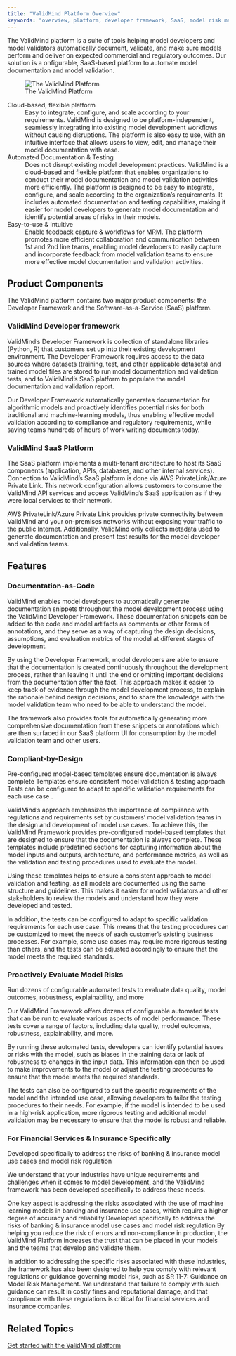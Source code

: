 ```yaml
---
title: "ValidMind Platform Overview"
keywords: "overview, platform, developer framework, SaaS, model risk management, ValidMind"
---
```


The ValidMind platform is a suite of tools helping model developers and model validators automatically document, validate, and make sure models perform and deliver on expected commercial and regulatory outcomes. Our solution is a onfigurable, SaaS-based platform to automate model documentation and model validation. 


![The ValidMind Platform](platform-overview.png)


Cloud-based, flexible platform 
: Easy to integrate, configure, and scale according to your requirements. ValidMind is designed to be platform-independent, seamlessly integrating into existing model development workflows without causing disruptions. The platform is also easy to use, with an intuitive interface that allows users to view, edit, and manage their model documentation with ease. 


Automated Documentation & Testing 
: Does not disrupt existing model development practices. ValidMind is a cloud-based and flexible platform that enables organizations to conduct their model documentation and model validation activities more efficiently. The platform is designed to be easy to integrate, configure, and scale according to the organization's requirements. It includes automated documentation and testing capabilities, making it easier for model developers to generate model documentation and identify potential areas of risks in their models. 

Easy-to-use & Intuitive
: Enable feedback capture & workflows for MRM. The platform promotes more efficient collaboration and communication between 1st and 2nd line teams, enabling model developers to easily capture and incorporate feedback from model validation teams to ensure more effective model documentation and validation activities.

## Product Components

The ValidMind platform contains two major product components: the Developer Framework and the Software-as-a-Service (SaaS) platform.

### ValidMind Developer framework
ValidMind’s Developer Framework is collection of standalone libraries (Python, R) that customers set up into their existing development environment. The Developer Framework requires access to the data sources where datasets (training, test, and other applicable datasets) and trained model files are stored to run model documentation and validation tests, and to ValidMind’s SaaS platform to populate the model documentation and validation report.

Our Developer Framework automatically generates documentation for algorithmic models and proactively identifies potential risks for both traditional and machine-learning models, thus enabling effective model validation according to compliance and regulatory requirements, while saving teams hundreds of hours of work writing documents today.

### ValidMind SaaS Platform

The SaaS platform implements a multi-tenant architecture to host its SaaS components (application, APIs, databases, and other internal services). Connection to ValidMind’s SaaS platform is done via AWS PrivateLink/Azure Private Link. This network configuration allows customers to consume the ValidMind API services and access ValidMind’s SaaS application as if they were local services to their network. 

AWS PrivateLink/Azure Private Link provides private connectivity between ValidMind and your on-premises networks without exposing your traffic to the public Internet. Additionally, ValidMind only collects metadata used to generate documentation and present test results for the model developer and validation teams.

## Features 

### Documentation-as-Code

ValidMind enables model developers to automatically generate documentation snippets throughout the model development process using the ValidMind Developer Framework. These documentation snippets can be added to the code and model artifacts as comments or other forms of annotations, and they serve as a way of capturing the design decisions, assumptions, and evaluation metrics of the model at different stages of development.

By using the Developer Framework, model developers are able to ensure that the documentation is created continuously throughout the development process, rather than leaving it until the end or omitting important decisions from the documentation after the fact. This approach makes it easier to keep track of evidence through the model development process, to explain the rationale behind design decisions, and to share the knowledge with the model validation team who need to be able to understand the model.

The framework also provides tools for automatically generating more comprehensive documentation from these snippets or annotations which are then surfaced in our SaaS platform UI for consumption by the model validation team and other users.

### Compliant-by-Design

Pre-configured model-based templates ensure documentation is always complete
Templates ensure consistent model validation & testing approach 
Tests can be configured to adapt to specific validation requirements for each use case .

ValidMind’s approach emphasizes the importance of compliance with regulations and requirements set by customers’ model validation teams in the design and development of model use cases. To achieve this, the ValidMind Framework provides pre-configured model-based templates that are designed to ensure that the documentation is always complete. These templates include predefined sections for capturing information about the model inputs and outputs, architecture, and performance metrics, as well as the validation and testing procedures used to evaluate the model. 

Using these templates helps to ensure a consistent approach to model validation and testing, as all models are documented using the same structure and guidelines. This makes it easier for model validators and other stakeholders to review the models and understand how they were developed and tested.

In addition, the tests can be configured to adapt to specific validation requirements for each use case. This means that the testing procedures can be customized to meet the needs of each customer’s existing business processes. For example, some use cases may require more rigorous testing than others, and the tests can be adjusted accordingly to ensure that the model meets the required standards. 

### Proactively Evaluate Model Risks 

Run dozens of configurable automated tests to evaluate data quality, model outcomes, robustness, explainability, and more

Our ValidMind Framework offers dozens of configurable automated tests that can be run to evaluate various aspects of model performance. These tests cover a range of factors, including data quality, model outcomes, robustness, explainability, and more.

By running these automated tests, developers can identify potential issues or risks with the model, such as biases in the training data or lack of robustness to changes in the input data. This information can then be used to make improvements to the model or adjust the testing procedures to ensure that the model meets the required standards.

The tests can also be configured to suit the specific requirements of the model and the intended use case, allowing developers to tailor the testing procedures to their needs. For example, if the model is intended to be used in a high-risk application, more rigorous testing and additional model validation may be necessary to ensure that the model is robust and reliable.

### For Financial Services & Insurance Specifically

Developed specifically to address the risks of banking & insurance model use cases and model risk regulation

We understand that your industries have unique requirements and challenges when it comes to model development, and the ValidMind framework has been developed specifically to address these needs.

One key aspect is addressing the risks associated with the use of machine learning models in banking and insurance use cases, which require a higher degree of accuracy and reliability.Developed specifically to address the risks of  banking & insurance model use cases and model risk regulation By helping you reduce the risk of errors and non-compliance in production, the ValidMind Platform increases the trust that can be placed in your models and the teams that develop and validate them. 

In addition to addressing the specific risks associated with these industries, the framework has also been designed to help you comply with relevant regulations or guidance governing model risk, such as SR 11-7: Guidance on Model Risk Management. We understand that failure to comply with such guidance can result in costly fines and reputational damage, and that compliance with these regulations is critical for financial services and insurance companies.


## Related Topics

[Get started with the ValidMind platform](getstarted.qmd)